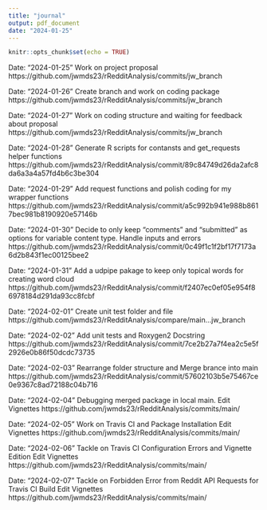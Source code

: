 ```yaml
---
title: "journal"
output: pdf_document
date: "2024-01-25"
---
```


```r
knitr::opts_chunk$set(echo = TRUE)
```
Date: "2024-01-25"
Work on project proposal
https://github.com/jwmds23/rRedditAnalysis/commits/jw_branch

Date: "2024-01-26"
Create branch and work on coding package
https://github.com/jwmds23/rRedditAnalysis/commits/jw_branch

Date: "2024-01-27"
Work on coding structure and waiting for feedback about proposal
https://github.com/jwmds23/rRedditAnalysis/commits/jw_branch

Date: "2024-01-28"
Generate R scripts for contansts and get_requests helper functions
https://github.com/jwmds23/rRedditAnalysis/commit/89c84749d26da2afc8da6a3a4a57fd4b6c3be304

Date: "2024-01-29"
Add request functions and polish coding for my wrapper functions
https://github.com/jwmds23/rRedditAnalysis/commit/a5c992b941e988b8617bec981b8190920e57146b

Date: "2024-01-30"
Decide to only keep "comments" and "submitted" as options for variable content type.
Handle inputs and errors
https://github.com/jwmds23/rRedditAnalysis/commit/0c49f1c1f2bf17f7173a6d2b843f1ec00125bee2

Date: "2024-01-31"
Add a udpipe pakage to keep only topical words for creating word cloud
https://github.com/jwmds23/rRedditAnalysis/commit/f2407ec0ef05e954f86978184d291da93cc8fcbf

Date: "2024-02-01"
Create unit test folder and file
https://github.com/jwmds23/rRedditAnalysis/compare/main...jw_branch 

Date: "2024-02-02"
Add unit tests and Roxygen2 Docstring
https://github.com/jwmds23/rRedditAnalysis/commit/7ce2b27a7f4ea2c5e5f2926e0b86f50dcdc73735

Date: "2024-02-03"
Rearrange folder structure and Merge brance into main 
https://github.com/jwmds23/rRedditAnalysis/commit/57602103b5e75467ce0e9367c8ad72188c04b716

Date: "2024-02-04"
Debugging merged package in local main.
Edit Vignettes
https://github.com/jwmds23/rRedditAnalysis/commits/main/

Date: "2024-02-05"
Work on Travis CI and Package Installation
Edit Vignettes
https://github.com/jwmds23/rRedditAnalysis/commits/main/

Date: "2024-02-06"
Tackle on Travis CI Configuration Errors and Vignette Edition
Edit Vignettes
https://github.com/jwmds23/rRedditAnalysis/commits/main/

Date: "2024-02-07"
Tackle on Forbidden Error from Reddit API Requests for Travis CI Build
Edit Vignettes
https://github.com/jwmds23/rRedditAnalysis/commits/main/
